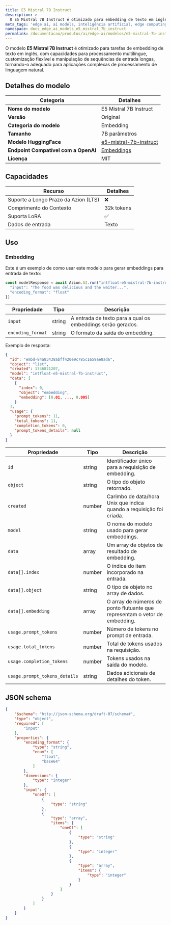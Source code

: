 ```yaml
---
title: E5 Mistral 7B Instruct
description: >-
  O E5 Mistral 7B Instruct é otimizado para embedding de texto em inglês, processamento multilíngue, customização e sequências de entrada longas.
meta_tags: 'edge ai, ai models, inteligência artificial, edge computing, mistral'
namespace: docs_edge_ai_models_e5_mistral_7b_instruct
permalink: /documentacao/produtos/ai/edge-ai/modelos/e5-mistral-7b-instruct/
---
```


O modelo **E5 Mistral 7B Instruct** é otimizado para tarefas de embedding de texto em inglês, com capacidades para processamento multilíngue, customização flexível e manipulação de sequências de entrada longas, tornando-o adequado para aplicações complexas de processamento de linguagem natural.

## Detalhes do modelo

| Categoria | Detalhes |
|----------|---------|
| **Nome do modelo** | E5 Mistral 7B Instruct |
| **Versão** | Original |
| **Categoria do modelo** | Embedding |
| **Tamanho** | 7B parâmetros |
| **Modelo HuggingFace** | [e5-mistral-7b-instruct](https://huggingface.co/intfloat/e5-mistral-7b-instruct) |
| **Endpoint Compatível com a OpenAI**| [Embeddings](https://platform.openai.com/docs/api-reference/embeddings/create) |
| **Licença** | MIT |

## Capacidades

| Recurso | Detalhes |
|---------|--------|
| Suporte a Longo Prazo da Azion (LTS) | ❌ |
| Comprimento do Contexto | 32k tokens |
| Suporta LoRA | ✅ |
| Dados de entrada | Texto |

## Uso

### Embedding

Este é um exemplo de como usar este modelo para gerar embeddings para entrada de texto:

```ts
const modelResponse = await Azion.AI.run("intfloat-e5-mistral-7b-instruct", {
  "input": "The food was delicious and the waiter...",
  "encoding_format": "float"
})
```

| Propriedade | Tipo | Descrição |
|------------|------|-------------|
| `input` | string | A entrada de texto para a qual os embeddings serão gerados. |
| `encoding_format` | string | O formato da saída do embedding. |

Exemplo de resposta:

```json
{
  "id": "embd-84a83438abff420e9c785c1659ae8ad6",
  "object": "list",
  "created": 1746821207,
  "model": "intfloat-e5-mistral-7b-instruct",
  "data": [
    {
      "index": 0,
      "object": "embedding",
      "embedding": [0.01, ..., 0.005]
    }
  ],
  "usage": {
    "prompt_tokens": 11,
    "total_tokens": 11,
    "completion_tokens": 0,
    "prompt_tokens_details": null
  }
}
```

| Propriedade                     | Tipo | Descrição                                                            |
| ----------------------------- | ---- | ---------------------------------------------------------------------- |
| `id`                          | string | Identificador único para a requisição de embedding.                         |
| `object`                      | string | O tipo do objeto retornado.                                       |
| `created`                     | number | Carimbo de data/hora Unix que indica quando a requisição foi criada.                |
| `model`                       | string | O nome do modelo usado para gerar embeddings.                  |
| `data`                        | array | Um array de objetos de resultado de embedding.                                  |
| `data[].index`                | number | O índice do item incorporado na entrada.                           |
| `data[].object`               | string | O tipo de objeto no array de dados.                                  |
| `data[].embedding`            | array | O array de números de ponto flutuante que representam o vetor de embedding. |
| `usage.prompt_tokens`         | number | Número de tokens no prompt de entrada.                                  |
| `usage.total_tokens`          | number | Total de tokens usados na requisição.                                      |
| `usage.completion_tokens`     | number | Tokens usados na saída do modelo.                                     |
| `usage.prompt_tokens_details` | string | Dados adicionais de detalhes do token.                                          |

## JSON schema

```json
{
    "$schema": "http://json-schema.org/draft-07/schema#",
    "type": "object",
    "required": [
        "input"
    ],
    "properties": {
        "encoding_format": {
            "type": "string",
            "enum": [
                "float",
                "base64"
            ]
        },
        "dimensions": {
            "type": "integer"
        },
        "input": {
            "oneOf": [
                {
                    "type": "string"
                },
                {
                    "type": "array",
                    "items": {
                        "oneOf": [
                            {
                                "type": "string"
                            },
                            {
                                "type": "integer"
                            },
                            {
                                "type": "array",
                                "items": {
                                    "type": "integer"
                                }
                            }
                        ]
                    }
                }
            ]
        }
    }
}
```
